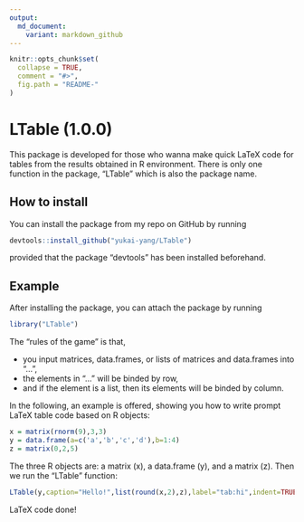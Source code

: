```yaml
---
output:
  md_document:
    variant: markdown_github
---
```


<!-- README.md is generated from README.Rmd. Please edit that file -->

```r
knitr::opts_chunk$set(
  collapse = TRUE,
  comment = "#>",
  fig.path = "README-"
)
```

# LTable (1.0.0)

This package is developed for those who wanna make quick LaTeX code for tables from the results obtained in R environment. There is only one function in the package, "LTable" which is also the package name.

## How to install

You can install the package from my repo on GitHub by running
```r
devtools::install_github("yukai-yang/LTable")
```
provided that the package "devtools" has been installed beforehand.

## Example

After installing the package, you can attach the package by running
```r
library("LTable")
```

The "rules of the game" is that,

* you input matrices, data.frames, or lists of matrices and data.frames into "...",
* the elements in "..." will be binded by row,
* and if the element is a list, then its elements will be binded by column.

In the following, an example is offered, showing you how to write prompt LaTeX table code based on R objects: 

```r
x = matrix(rnorm(9),3,3)
y = data.frame(a=c('a','b','c','d'),b=1:4)
z = matrix(0,2,5)
```
The three R objects are: a matrix (x), a data.frame (y), and a matrix (z). Then we run the "LTable" function:
```r
LTable(y,caption="Hello!",list(round(x,2),z),label="tab:hi",indent=TRUE)
```
LaTeX code done!
